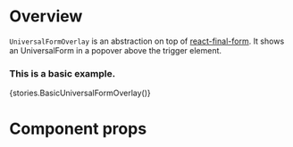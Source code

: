 
<Meta title="Modules/Forms/Components/UniversalFormOverlay" component={UniversalFormOverlay} />

# Overview

`UniversalFormOverlay` is an abstraction on top of [react-final-form](https://final-form.org/react).
It shows an UniversalForm in a popover above the trigger element.

### This is a basic example.

<Preview>
    <Story name="UniversalFormOverlay">{stories.BasicUniversalFormOverlay()}</Story>
</Preview>

# Component props

<Props of={UniversalFormOverlay} />
